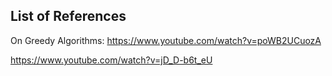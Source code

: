 ## List of References
On Greedy Algorithms:
https://www.youtube.com/watch?v=poWB2UCuozA

https://www.youtube.com/watch?v=jD_D-b6t_eU

